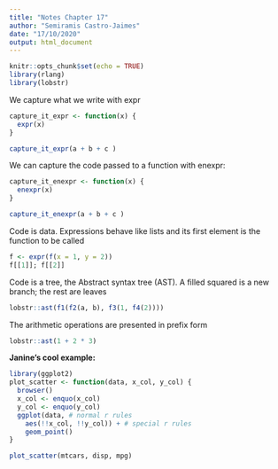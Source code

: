 ```yaml
---
title: "Notes Chapter 17"
author: "Semiramis Castro-Jaimes"
date: "17/10/2020"
output: html_document
---
```


```r
knitr::opts_chunk$set(echo = TRUE)
library(rlang)
library(lobstr)
```

We capture what we write with expr
```r
capture_it_expr <- function(x) {
  expr(x)
}

capture_it_expr(a + b + c )

```

We can capture the code passed to a function with enexpr:
```r
capture_it_enexpr <- function(x) {
  enexpr(x)
}

capture_it_enexpr(a + b + c )

```

Code is data. Expressions behave like lists and its first element is the function to be called
```r
f <- expr(f(x = 1, y = 2))
f[[1]]; f[[2]]
```

Code is a tree, the Abstract syntax tree (AST). A filled squared is a new branch; the rest are leaves
```r
lobstr::ast(f1(f2(a, b), f3(1, f4(2))))
```

The arithmetic operations are presented in prefix form
```r
lobstr::ast(1 + 2 * 3)
```

**Janine's cool example:**
```r
library(ggplot2)
plot_scatter <- function(data, x_col, y_col) {
  browser()
  x_col <- enquo(x_col)
  y_col <- enquo(y_col)
  ggplot(data, # normal r rules
    aes(!!x_col, !!y_col)) + # special r rules
    geom_point()
}

plot_scatter(mtcars, disp, mpg)

```


